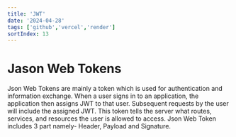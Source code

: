 ```yaml
---
title: 'JWT'
date: '2024-04-28'
tags: ['github','vercel','render']
sortIndex: 13
---
```


# Jason Web Tokens

Json Web Tokens are mainly a token which is used for authentication and information exchange. When a user signs in to an application, the application then assigns JWT to that user. Subsequent requests by the user will include the assigned JWT. This token tells the server what routes, services, and resources the user is allowed to access. Json Web Token includes 3 part namely- Header, Payload and Signature.